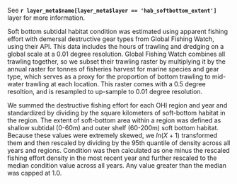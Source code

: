 See **`r layer_meta$name[layer_meta$layer == 'hab_softbottom_extent']`** layer for more information.

Soft bottom subtidal habitat condition was estimated using apparent fishing effort with demersal destructive gear types from Global Fishing Watch, using their API. This data includes the hours of trawling and dredging on a global scale at a 0.01 degree resolution. Global Fishing Watch combines all trawling together, so we subset their trawling raster by multiplying it by the annual raster for tonnes of fisheries harvest for marine species and gear type, which serves as a proxy for the proportion of bottom trawling to mid-water trawling at each location. This raster comes with a 0.5 degree resoltion, and is resampled to up-sample to 0.01 degree resolution.

We summed the destructive fishing effort for each OHI region and year and standardized by dividing by the square kilometers of soft-bottom habitat in the region. The extent of soft-bottom area within a region was defined as shallow subtidal (0-60m) and outer shelf (60-200m) soft bottom habitat. Because these values were extremely skewed, we $ln(X+1)$ transformed them and then rescaled by dividing by the 95th quantile of density across all years and regions. Condition was then calculated as one minus the rescaled fishing effort density in the most recent year and further rescaled to the median condition value across all years. Any value greater than the median was capped at 1.0. 
